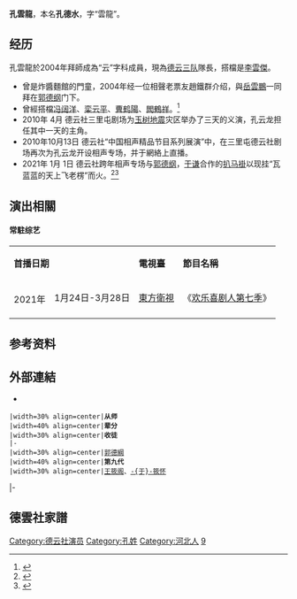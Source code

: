 {{艺人
|姓名 = 孔云龙
|类型 = 曲艺家
|图片 = 
|图片简介 = 
|本名 = 孔德水
|英文名 = 
|昵称 = 三哥
|国籍 = {{PRC}}
|民族 = [[漢族|漢族]]
|籍贯 = [[河北|河北]]
|出生日期 = {{birth date and age|1986|8|18}}
|出生地点 = {{CHN}}
|逝世日期 = 
|职业 = [[相声|相声演员]]
|语言 = [[现代标准汉语|汉语普通话]]
|母校 = 
|配偶 = 已婚
 |儿女 = 
 |父母 = 
 |亲属 = 
|演奏乐器 = 
|出道日期 = 2004年正式拜師 
|代表作 = 
|著名角色 = 
|活跃年代 = 2004年至今
|经纪公司 = 北京德云社文化传播有限公司
|相关团体 = [[德云社|德云社]]
| module = {{Crosstalk actor master-apprentice relation module
  |師承 = [[郭德綱|郭德綱]]
  |世代 = 九
  |徒弟 = [[王筱阁|王筱阁]]、[[于筱怀|-{于}-筱怀]]
 }}
| module2 = 搭檔: [[李雲傑|李雲傑]]
|奖项 = 
}}

'''孔雲龍'''{{BD|1986年|8月18日||}}，本名'''孔德水'''，字“雲龍”。

==经历==
孔雲龍於2004年拜師成為“云”字科成員，現為[[德云社#德云三队|德云三队]]隊長，搭檔是[[李雲傑|李雲傑]]。
*曾是炸醬麵館的門童，2004年经一位相聲老票友趙鐵群介绍，與[[岳雲鵬|岳雲鵬]]一同拜在[[郭德纲|郭德纲]]门下。
*曾經搭檔[[冯阔洋|冯阔洋]]、[[栾云平|栾云平]]、[[曹鹤阳_(相声演员)|曹鹤陽]]、[[閻鶴祥|閻鶴祥]]。<ref>{{cite news|title=德云社孔云龙曾多次更换搭档，每次都有故事，笑过之后只剩辛酸|url=https://www.sohu.com/a/450712594_100178027|work=搜狐|date=2021-02-13|accessdate=2021-07-07|archive-date=2021-07-12|archive-url=https://web.archive.org/web/20210712132619/https://www.sohu.com/a/450712594_100178027|dead-url=no}}</ref>
*2010年 4月 德云社三里屯剧场为[[玉树地震|玉树地震]]灾区举办了三天的义演，孔云龙担任其中一天的主角。
*2010年10月13日 德云社“中国相声精品节目系列展演”中，在三里屯德云社剧场再次为孔云龙开设相声专场，并于網絡上直播。
*2021年 1月 1日 德云社跨年相声专场与[[郭德纲|郭德纲]]，[[于谦|于谦]]合作的[[扒马褂|扒马褂]]以现挂“瓦蓝蓝的天上飞老楞”而火。<ref>{{cite news|title=郭德纲要捧孔云龙？他是张云雷前一任敢死队长，和岳云鹏相爱相杀|url=https://www.sohu.com/a/442097136_100047418|work=搜狐|date=2021-01-03|accessdate=2021-07-07|archive-date=2021-07-11|archive-url=https://web.archive.org/web/20210711154918/https://www.sohu.com/a/442097136_100047418|dead-url=no}}</ref><ref>{{cite news|title=德云社2021跨年专场严重超时，发生了什么？这次事件你怎么看？|url=https://www.sohu.com/a/442328034_99943903|work=搜狐|date=2021-01-04|accessdate=2021-07-07|archive-date=2021-07-09|archive-url=https://web.archive.org/web/20210709185242/https://www.sohu.com/a/442328034_99943903|dead-url=no}}</ref>

==演出相關==

====常駐综艺====
{|class="wikitable"
|-style="background:moccasin; color:black" align="center"
|colspan="2"|'''首播日期'''
|'''電視臺'''
|'''節目名稱'''
|'''備註'''
|-
|rowspan="2"|2021年
|1月24日-3月28日
|[[東方衛視|東方衛視]]
|《[[欢乐喜剧人#第七季|欢乐喜剧人第七季]]》
|
|-
|}

==参考资料==
{{reflist}}

==外部連結==
*{{Sinaweibo|1819102687}}

{{start box}}
 |width=30% align=center|'''从师'''
 |width=40% align=center|'''辈分'''
 |width=30% align=center|'''收徒'''
 |-
 |width=30% align=center|[[郭德綱|郭德綱]]
 |width=40% align=center|'''第九代'''
 |width=30% align=center|[[王筱阁|王筱阁]]、[[于筱怀|-{于}-筱怀]]
|-
{{end box}}

==德雲社家譜==
{{德云社}}

[[Category:德云社演员|Category:德云社演员]]
[[Category:孔姓|Category:孔姓]]
[[Category:河北人|Category:河北人]]
[[Category:相声演员|9]]